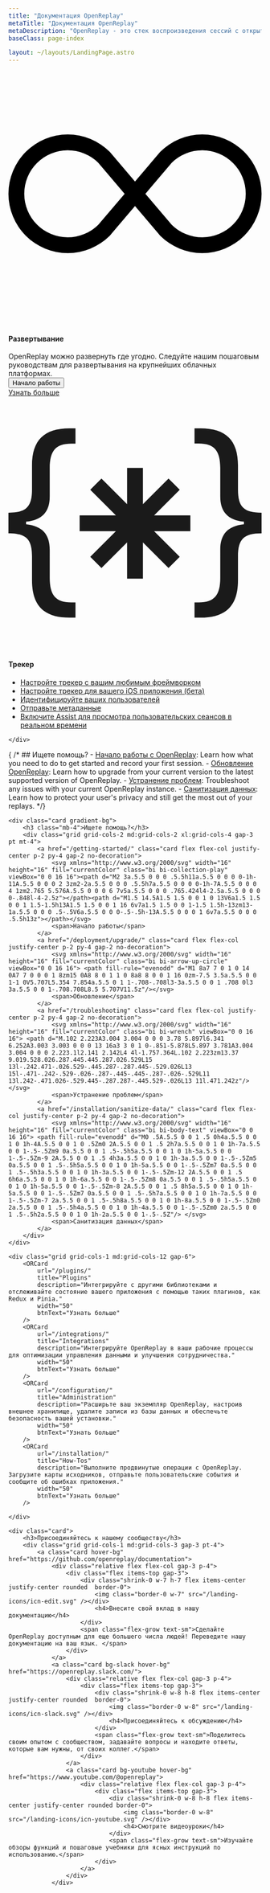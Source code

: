 ```yaml
---
title: "Документация OpenReplay"
metaTitle: "Документация OpenReplay"
metaDescription: "OpenReplay - это стек воспроизведения сессий с открытым исходным кодом и самостоятельным хостингом, который позволяет вам видеть, что делают пользователи в вашем веб-приложении, помогая вам быстрее устранять проблемы."
baseClass: page-index

layout: ~/layouts/LandingPage.astro
---
```



<div class="col-span-12 card mt-0">
   <div class="relative border text-left">
 		<div class="relative flex flex-col gap-3">
 			<div class="flex items-center gap-3">
 				<div class="shrink-0 theme-icon w-8 h-8 flex items-center justify-center rounded">
 					<svg xmlns="http://www.w3.org/2000/svg" fill="var(--theme-accent-full)" class="bi bi-infinity" viewBox="0 0 16 16">
 						<path d="M5.68 5.792 7.345 7.75 5.681 9.708a2.75 2.75 0 1 1 0-3.916ZM8 6.978 6.416 5.113l-.014-.015a3.75 3.75 0 1 0 0 5.304l.014-.015L8 8.522l1.584 1.865.014.015a3.75 3.75 0 1 0 0-5.304l-.014.015L8 6.978Zm.656.772 1.663-1.958a2.75 2.75 0 1 1 0 3.916L8.656 7.75Z"/>
 					</svg>
 				</div>
 				<h4>Развертывание</h4>
 			</div>
 			<span class="flex-grow">OpenReplay можно развернуть где угодно. Следуйте нашим пошаговым руководствам для развертывания на крупнейших облачных платформах.</span>
 		</div>
 		<div class="mt-6">
 			<div class="hidden">
 				<button class="relative inline-flex items-center space-x-2 text-center rounded px-3 py-2" type="button">
 					<span class="truncate">Начало работы</span>
 				</button>
 			</div>
 			<div class="grid grid-cols-2 md:grid-cols-4 gap-3">
 				<IconText url="/deployment/deploy-aws" title="AWS" />
 				<IconText url="/deployment/deploy-azure" title="Azure" />
 				<IconText url="/deployment/deploy-gcp" title="GCP" />
 				<IconText url="/deployment/deploy-digitalocean" title="Digital Ocean" />
 			</div>
 		</div>
 		<div class="flex justify-start mt-5">
 			<a class="block text-center w-fit learn-more" href="/deployment/"> Узнать больше </a>
 		</div>
 	</div>
 </div>

 <div class="col-span-12 card">
 	<div class="relative border text-left">
 		<div class="relative flex flex-col gap-6">
 			<div class="flex items-center gap-3">
 				<div class="shrink-0 theme-icon w-8 h-8 flex items-center justify-center rounded">
 					<svg xmlns="http://www.w3.org/2000/svg" fill="currentColor" class="bi bi-braces-asterisk" viewBox="0 0 16 16">
 						<path fill-rule="evenodd" d="M1.114 8.063V7.9c1.005-.102 1.497-.615 1.497-1.6V4.503c0-1.094.39-1.538 1.354-1.538h.273V2h-.376C2.25 2 1.49 2.759 1.49 4.352v1.524c0 1.094-.376 1.456-1.49 1.456v1.299c1.114 0 1.49.362 1.49 1.456v1.524c0 1.593.759 2.352 2.372 2.352h.376v-.964h-.273c-.964 0-1.354-.444-1.354-1.538V9.663c0-.984-.492-1.497-1.497-1.6ZM14.886 7.9v.164c-1.005.103-1.497.616-1.497 1.6v1.798c0 1.094-.39 1.538-1.354 1.538h-.273v.964h.376c1.613 0 2.372-.759 2.372-2.352v-1.524c0-1.094.376-1.456 1.49-1.456v-1.3c-1.114 0-1.49-.362-1.49-1.456V4.352C14.51 2.759 13.75 2 12.138 2h-.376v.964h.273c.964 0 1.354.444 1.354 1.538V6.3c0 .984.492 1.497 1.497 1.6ZM7.5 11.5V9.207l-1.621 1.621-.707-.707L6.792 8.5H4.5v-1h2.293L5.172 5.879l.707-.707L7.5 6.792V4.5h1v2.293l1.621-1.621.707.707L9.208 7.5H11.5v1H9.207l1.621 1.621-.707.707L8.5 9.208V11.5h-1Z"/>
 					</svg>
 				</div>
 				<h4>Трекер</h4>
 			</div>
 		</div>
 		<div class="mt-4">
 			<ul class="ml-4 pl-0">
 				<li>
 					<a href="/using-or/">Настройте трекер с вашим любимым фреймворком</a>
 				</li>
 				<li>
 					<a href="/ios-sdk/init">Настройте трекер для вашего iOS приложения (бета)</a>
 				</li>
 				<li>
 					<a href="/installation/identify-user/">Идентифицируйте ваших пользователей </a>
 				</li>
 				<li>
 					<a href="/installation/metadata/">Отправьте метаданные</a>
 				</li>
 				<li>
 					<a href="/plugins/assist/">Включите Assist для просмотра пользовательских сеансов в реальном времени</a>
 				</li>
 			</ul>
 		</div>

 	</div>
 </div>


 {
 	/* 
 	## Ищете помощь?
 	- [Начало работы с OpenReplay](/getting-started/): Learn how what you need to do to get started and record your first session.
 	- [Обновление OpenReplay](/deployment/upgrade/): Learn how to upgrade from your current version to the latest supported version of OpenReplay.
 	- [Устранение проблем](/troubleshooting): Troubleshoot any issues with your current OpenReplay instance.
 	- [Санитизация данных](/installation/sanitize-data/): Learn how to protect your user's privacy and still get the most out of your replays.
 	*/}

 	<div class="card gradient-bg">
 		<h3 class="mb-4">Ищете помощь?</h3>
 		<div class="grid grid-cols-2 md:grid-cols-2 xl:grid-cols-4 gap-3 pt mt-4">
 			<a href="/getting-started/" class="card flex flex-col justify-center p-2 py-4 gap-2 no-decoration">
 				<svg xmlns="http://www.w3.org/2000/svg" width="16" height="16" fill="currentColor" class="bi bi-collection-play" viewBox="0 0 16 16"><path d="M2 3a.5.5 0 0 0 .5.5h11a.5.5 0 0 0 0-1h-11A.5.5 0 0 0 2 3zm2-2a.5.5 0 0 0 .5.5h7a.5.5 0 0 0 0-1h-7A.5.5 0 0 0 4 1zm2.765 5.576A.5.5 0 0 0 6 7v5a.5.5 0 0 0 .765.424l4-2.5a.5.5 0 0 0 0-.848l-4-2.5z"></path><path d="M1.5 14.5A1.5 1.5 0 0 1 0 13V6a1.5 1.5 0 0 1 1.5-1.5h13A1.5 1.5 0 0 1 16 6v7a1.5 1.5 0 0 1-1.5 1.5h-13zm13-1a.5.5 0 0 0 .5-.5V6a.5.5 0 0 0-.5-.5h-13A.5.5 0 0 0 1 6v7a.5.5 0 0 0 .5.5h13z"></path></svg>
 				<span>Начало работы</span>
 			</a>
 			<a href="/deployment/upgrade/" class="card flex flex-col justify-center p-2 py-4 gap-2 no-decoration">
 				<svg xmlns="http://www.w3.org/2000/svg" width="16" height="16" fill="currentColor" class="bi bi-arrow-up-circle" viewBox="0 0 16 16"> <path fill-rule="evenodd" d="M1 8a7 7 0 1 0 14 0A7 7 0 0 0 1 8zm15 0A8 8 0 1 1 0 8a8 8 0 0 1 16 0zm-7.5 3.5a.5.5 0 0 1-1 0V5.707L5.354 7.854a.5.5 0 1 1-.708-.708l3-3a.5.5 0 0 1 .708 0l3 3a.5.5 0 0 1-.708.708L8.5 5.707V11.5z"/></svg>
 				<span>Обновление</span>
 			</a>
 			<a href="/troubleshooting" class="card flex flex-col justify-center p-2 py-4 gap-2 no-decoration">
 				<svg xmlns="http://www.w3.org/2000/svg" width="16" height="16" fill="currentColor" class="bi bi-wrench" viewBox="0 0 16 16"> <path d="M.102 2.223A3.004 3.004 0 0 0 3.78 5.897l6.341 6.252A3.003 3.003 0 0 0 13 16a3 3 0 1 0-.851-5.878L5.897 3.781A3.004 3.004 0 0 0 2.223.1l2.141 2.142L4 4l-1.757.364L.102 2.223zm13.37 9.019.528.026.287.445.445.287.026.529L15 13l-.242.471-.026.529-.445.287-.287.445-.529.026L13 15l-.471-.242-.529-.026-.287-.445-.445-.287-.026-.529L11 13l.242-.471.026-.529.445-.287.287-.445.529-.026L13 11l.471.242z"/></svg>
 				<span>Устранение проблем</span>
 			</a>
 			<a href="/installation/sanitize-data/" class="card flex flex-col justify-center p-2 py-4 gap-2 no-decoration">
 				<svg xmlns="http://www.w3.org/2000/svg" width="16" height="16" fill="currentColor" class="bi bi-body-text" viewBox="0 0 16 16"> <path fill-rule="evenodd" d="M0 .5A.5.5 0 0 1 .5 0h4a.5.5 0 0 1 0 1h-4A.5.5 0 0 1 0 .5Zm0 2A.5.5 0 0 1 .5 2h7a.5.5 0 0 1 0 1h-7a.5.5 0 0 1-.5-.5Zm9 0a.5.5 0 0 1 .5-.5h5a.5.5 0 0 1 0 1h-5a.5.5 0 0 1-.5-.5Zm-9 2A.5.5 0 0 1 .5 4h3a.5.5 0 0 1 0 1h-3a.5.5 0 0 1-.5-.5Zm5 0a.5.5 0 0 1 .5-.5h5a.5.5 0 0 1 0 1h-5a.5.5 0 0 1-.5-.5Zm7 0a.5.5 0 0 1 .5-.5h3a.5.5 0 0 1 0 1h-3a.5.5 0 0 1-.5-.5Zm-12 2A.5.5 0 0 1 .5 6h6a.5.5 0 0 1 0 1h-6a.5.5 0 0 1-.5-.5Zm8 0a.5.5 0 0 1 .5-.5h5a.5.5 0 0 1 0 1h-5a.5.5 0 0 1-.5-.5Zm-8 2A.5.5 0 0 1 .5 8h5a.5.5 0 0 1 0 1h-5a.5.5 0 0 1-.5-.5Zm7 0a.5.5 0 0 1 .5-.5h7a.5.5 0 0 1 0 1h-7a.5.5 0 0 1-.5-.5Zm-7 2a.5.5 0 0 1 .5-.5h8a.5.5 0 0 1 0 1h-8a.5.5 0 0 1-.5-.5Zm0 2a.5.5 0 0 1 .5-.5h4a.5.5 0 0 1 0 1h-4a.5.5 0 0 1-.5-.5Zm0 2a.5.5 0 0 1 .5-.5h2a.5.5 0 0 1 0 1h-2a.5.5 0 0 1-.5-.5Z"/> </svg>
 				<span>Санитизация данных</span>
 			</a>
 		</div>
 	</div>

 	<div class="grid grid-cols-1 md:grid-cols-12 gap-6">
 		<ORCard 
	 		url="/plugins/" 
	 		title="Plugins" 
	 		description="Интегрируйте с другими библиотеками и отслеживайте состояние вашего приложения с помощью таких плагинов, как Redux и Pinia."
	 		width="50"
	 		btnText="Узнать больше"
 		/>
 		<ORCard 
	 		url="/integrations/" 
	 		title="Integrations" 
	 		description="Интегрируйте OpenReplay в ваши рабочие процессы для оптимизации управления данными и улучшения сотрудничества."
	 		width="50"
	 		btnText="Узнать больше"
 		/>
 		<ORCard 
	 		url="/configuration/" 
	 		title="Administration"
	 		description="Расширьте ваш экземпляр OpenReplay, настроив внешнее хранилище, удалите записи из базы данных и обеспечьте безопасность вашей установки."
	 		width="50"
	 		btnText="Узнать больше"
 		/>
 		<ORCard 
	 		url="/installation/" 
	 		title="How-Tos"
	 		description="Выполните продвинутые операции с OpenReplay. Загрузите карты исходников, отправьте пользовательские события и сообщите об ошибках приложения."
	 		width="50"
	 		btnText="Узнать больше"
 		/>

 	</div>

 	<div class="card">
 		<h3>Присоединяйтесь к нашему сообществу</h3>
 		<div class="grid grid-cols-1 md:grid-cols-3 gap-3 pt-4">
 			<a class="card hover-bg" href="https://github.com/openreplay/documentation">
 				<div class="relative flex flex-col gap-3 p-4">
 					<div class="flex items-top gap-3">
 						<div class="shrink-0 w-7 h-7 flex items-center justify-center rounded  border-0">
 							<img class="border-0 w-7" src="/landing-icons/icn-edit.svg" /></div>
 							<h4>Внесите свой вклад в нашу документацию</h4>
 						</div>
 						<span class="flex-grow text-sm">Сделайте OpenReplay доступным для еще большего числа людей! Переведите нашу документацию на ваш язык. </span>
 					</div>
 				</a>
 				<a class="card bg-slack hover-bg" href="https://openreplay.slack.com/">
 					<div class="relative flex flex-col gap-3 p-4">
 						<div class="flex items-top gap-3">
 							<div class="shrink-0 w-8 h-8 flex items-center justify-center rounded  border-0">
 								<img class="border-0 w-8" src="/landing-icons/icn-slack.svg" /></div>
 								<h4>Присоединяйтесь к обсуждению</h4>
 							</div>
 							<span class="flex-grow text-sm">Поделитесь своим опытом с сообществом, задавайте вопросы и находите ответы, которые вам нужны, от своих коллег.</span>
 						</div>
 					</a>
 					<a class="card bg-youtube hover-bg" href="https://www.youtube.com/@openreplay">
 						<div class="relative flex flex-col gap-3 p-4">
 							<div class="flex items-top gap-3">
 								<div class="shrink-0 w-8 h-8 flex items-center justify-center rounded border-0">
 									<img class="border-0 w-8" src="/landing-icons/icn-youtube.svg" /></div>
 									<h4>Смотрите видеоуроки</h4>
 								</div>
 								<span class="flex-grow text-sm">Изучайте обзоры функций и пошаговые учебники для ясных инструкций по использованию.</span>
 							</div>
 						</a>
 					</div>
 				</div>
